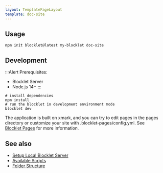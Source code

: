 ```yaml
---
layout: TemplatePageLayout
template: doc-site
---
```


<TemplateInfo templateName="doc-site" />

## Usage

```shell
npm init blocklet@latest my-blocklet doc-site
```

## Development

:::Alert
Prerequisites: 

- Blocklet Server
- Node.js 14+
:::

```shell
# install dependencies
npm install
# run the blocklet in development environment mode
blocklet dev
```

The application is built on xmark, and you can try to edit pages in the pages directory or customize your site with .blocklet-pages/config.yml. See [Blocklet Pages](https://pages.blocklet.io/) for more information.

## See also

- [Setup Local Blocklet Server](https://developer.blocklet.io/docs/en/quick-start/blocklet-server)
- [Available Scripts](/reference/npm-scripts)
- [Folder Structure](/reference/blocklet-structure)
